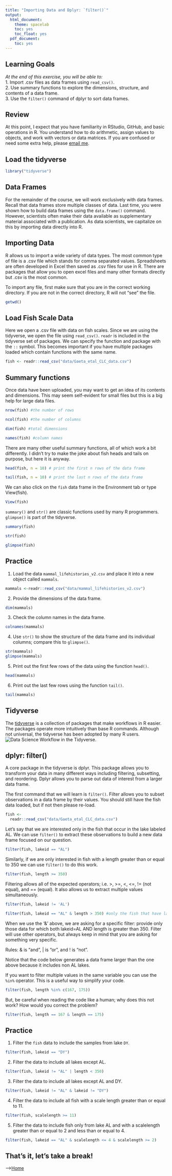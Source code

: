 ```yaml
---
title: "Importing Data and Dplyr: `filter()`"
output:
  html_document:
    theme: spacelab
    toc: yes
    toc_float: yes
  pdf_document:
    toc: yes
---
```


## Learning Goals
*At the end of this exercise, you will be able to:*    
1. Import .csv files as data frames using `read_csv()`.  
2. Use summary functions to explore the dimensions, structure, and contents of a data frame.  
3. Use the `filter()` command of dplyr to sort data frames.  

## Review
At this point, I expect that you have familiarity in RStudio, GitHub, and basic operations in R. You understand how to do arithmetic, assign values to objects, and work with vectors or data matrices. If you are confused or need some extra help, please [email me](mailto: jmledford@ucdavis.edu).  

## Load the tidyverse
```r
library("tidyverse")
```

## Data Frames
For the remainder of the course, we will work exclusively with data frames. Recall that data frames store multiple classes of data. Last time, you were shown how to build data frames using the `data.frame()` command. However, scientists often make their data available as supplementary material associated with a publication. As data scientists, we capitalize on this by importing data directly into R.  

## Importing Data
R allows us to import a wide variety of data types. The most common type of file is a .csv file which stands for comma separated values. Spreadsheets are often developed in Excel then saved as .csv files for use in R. There are packages that allow you to open excel files and many other formats directly but .csv is the most common.  

To import any file, first make sure that you are in the correct working directory. If you are not in the correct directory, R will not "see" the file.
```r
getwd()
```

## Load Fish Scale Data
Here we open a .csv file with data on fish scales. Since we are using the tidyverse, we open the file using `read_csv()`. `readr` is included in the tidyverse set of packages. We can specify the function and package with the `::` symbol. This becomes important if you have multiple packages loaded which contain functions with the same name. 
```r
fish <- readr::read_csv("data/Gaeta_etal_CLC_data.csv")
```

## Summary functions
Once data have been uploaded, you may want to get an idea of its contents and dimensions. This may seem self-evident for small files but this is a big help for large data files.
```r
nrow(fish) #the number of rows
```

```r
ncol(fish) #the number of columns
```

```r
dim(fish) #total dimensions
```

```r
names(fish) #column names
```

There are many other useful summary functions, all of which work a bit differently. I didn't try to make the joke about fish heads and tails on purpose, but here it is anyway.
```r
head(fish, n = 10) # print the first n rows of the data frame
```

```r
tail(fish, n = 10) # print the last n rows of the data frame
```

We can also click on the `fish` data frame in the Environment tab or type View(fish).
```r
View(fish)
```

`summary()` and `str()` are classic functions used by many R programmers. `glimpse()` is part of the tidyverse.
```r
summary(fish)
```

```r
str(fish)
```

```r
glimpse(fish)
```

## Practice
1. Load the data `mammal_lifehistories_v2.csv` and place it into a new object called `mammals`.
```r
mammals <-readr::read_csv("data/mammal_lifehistories_v2.csv")
```


2. Provide the dimensions of the data frame.
```r
dim(mammals)
```


3. Check the column names in the data frame. 
```r
colnames(mammals)
```


4. Use `str()` to show the structure of the data frame and its individual columns; compare this to `glimpse()`. 

```r
str(mammals)
glimpse(mammals)
```


5. Print out the first few rows of the data using the function `head()`.

```r
head(mammals)
```


6. Print out the last few rows using the function `tail()`.

```r
tail(mammals)
```


## Tidyverse
The [tidyverse](www.tidyverse.org) is a collection of packages that make workflows in R easier. The packages operate more intuitively than base R commands. Although not universal, the tidyverse has been adopted by many R users.  
![*Data Science Workflow in the Tidyverse.*](tidyverse1.png)  

## dplyr: filter()
A core package in the tidyverse is dplyr. This package allows you to transform your data in many different ways including filtering, subsetting, and reordering. Dplyr allows you to parse out data of interest from a larger data frame.  

The first command that we will learn is `filter()`. Filter allows you to subset observations in a data frame by their values. You should still have the fish data loaded, but if not then please re-load.  
```r
fish <- 
  readr::read_csv("data/Gaeta_etal_CLC_data.csv")
```

Let's say that we are interested only in the fish that occur in the lake labeled AL. We can use `filter()` to extract these observations to build a new data frame focused on our question.
```r
filter(fish, lakeid == "AL")
```

Similarly, if we are only interested in fish with a length greater than or equal to 350 we can use `filter()` to do this work.
```r
filter(fish, length >= 350)
```

Filtering allows all of the expected operators; i.e. >, >=, <, <=, != (not equal), and == (equal).  It also allows us to extract multiple values simultaneously.

```r
filter(fish, lakeid != 'AL')
```

```r
filter(fish, lakeid == "AL" & length > 350) #only the fish that have lakeid AL AND length >350
```

When we use the '&' above, we are asking for a specific filter: provide only those data for which both lakeid=AL AND length is greater than 350. Filter will use other operators, but always keep in mind that you are asking for something very specific.  

Rules: & is "and", | is "or", and ! is "not".  

Notice that the code below generates a data frame larger than the one above because it includes non AL lakes.


If you want to filter multiple values in the same variable you can use the `%in%` operator. This is a useful way to simplify your code.
```r
filter(fish, length %in% c(167, 175))
```

But, be careful when reading the code like a human; why does this not work? How would you correct the problem?
```r
filter(fish, length == 167 & length == 175)
```

## Practice
1. Filter the `fish` data to include the samples from lake `DY`.
```r
filter(fish, lakeid == "DY")
```


2. Filter the data to include all lakes except AL.
```r
filter(fish, lakeid != "AL" | length < 350)
```


3. Filter the data to include all lakes except AL and DY.
```r
filter(fish, lakeid != "AL" & lakeid != "DY")

```

4. Filter the data to include all fish with a scale length greater than or equal to 11.
```r
filter(fish, scalelength >= 11)

```


5. Filter the data to include fish only from lake AL and with a scalelength greater than or equal to 2 and less than or equal to 4.

```r
filter(fish, lakeid == "AL" & scalelength <= 4 & scalelength >= 2)
```



## That's it, let's take a break!   

-->[Home](https://jmledford3115.github.io/datascibiol/)